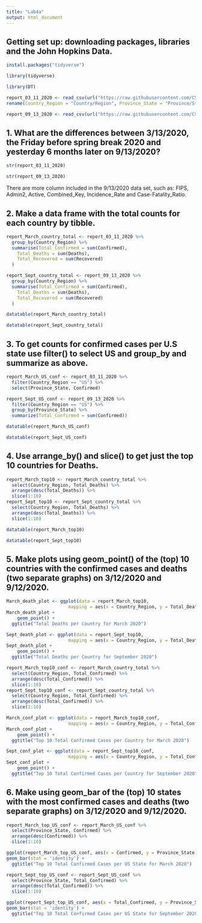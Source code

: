 ```yaml
---
title: "Lab4a"
output: html_document
---
```


## Getting set up: downloading packages, libraries and the John Hopkins Data. 

```r
install.packages("tidyverse")
```

```r
library(tidyverse)
```

```r
library(DT)
```


```r
report_03_11_2020 <- read_csv(url("https://raw.githubusercontent.com/CSSEGISandData/COVID-19/master/csse_covid_19_data/csse_covid_19_daily_reports/03-11-2020.csv")) %>%
rename(Country_Region = "Country/Region", Province_State = "Province/State")
```


```r
report_09_13_2020 <- read_csv(url("https://raw.githubusercontent.com/CSSEGISandData/COVID-19/master/csse_covid_19_data/csse_covid_19_daily_reports/09-13-2020.csv"))
```

## 1. What are the differences between 3/13/2020, the Friday before spring break 2020 and yesterday 6 months later on 9/13/2020? 

```r
str(report_03_11_2020)
```

```r
str(report_09_13_2020)
```

There are more column included in the 9/13/2020 data set, such as:  FIPS, Admin2, Active, Combined_Key, Incidence_Rate and Case-Fatality_Ratio.


## 2. Make a data frame with the total counts for each country by tibble.

```r
report_March_country_total <- report_03_11_2020 %>%
  group_by(Country_Region) %>%
  summarise(Total_Confirmed = sum(Confirmed),
    Total_Deaths = sum(Deaths),
    Total_Recovered = sum(Recovered)
  )
```


```r
report_Sept_country_total <- report_09_13_2020 %>%
  group_by(Country_Region) %>%
  summarise(Total_Confirmed = sum(Confirmed),
    Total_Deaths = sum(Deaths),
    Total_Recovered = sum(Recovered)
  )
```

```r
datatable(report_March_country_total)
```
```r
datatable(report_Sept_country_total)
```

## 3. To get counts for confirmed cases per U.S state use filter() to select US and group_by and summarize as above.

```r
report_March_US_conf <- report_03_11_2020 %>%
  filter(Country_Region == "US") %>%
  select(Province_State, Confirmed)

report_Sept_US_conf <- report_09_13_2020 %>%
  filter(Country_Region == "US") %>%
  group_by(Province_State) %>%
  summarize(Total_Confirmed = sum(Confirmed))
```


```r
datatable(report_March_US_conf)
```

```r
datatable(report_Sept_US_conf)
```


## 4. Use arrange_by() and slice() to get just the top 10 countries for Deaths.

```r
report_March_top10 <- report_March_country_total %>%
  select(Country_Region, Total_Deaths) %>%
  arrange(desc(Total_Deaths)) %>%
  slice(1:10)
report_Sept_top10 <- report_Sept_country_total %>%
  select(Country_Region, Total_Deaths) %>%
  arrange(desc(Total_Deaths)) %>%
  slice(1:10)
```


```r
datatable(report_March_top10)
```

```r
datatable(report_Sept_top10)
```

## 5. Make plots using geom_point() of the (top) 10 countries with the confirmed cases and deaths (two separate graphs) on 3/12/2020 and 9/12/2020.


```r
March_death_plot <- ggplot(data = report_March_top10, 
                       mapping = aes(x = Country_Region, y = Total_Deaths))
March_death_plot + 
    geom_point() +
  ggtitle("Total Deaths per Country for March 2020")
```



```r
Sept_death_plot <- ggplot(data = report_Sept_top10, 
                       mapping = aes(x = Country_Region, y = Total_Deaths))
Sept_death_plot + 
    geom_point() +
  ggtitle("Total Deaths per Country for September 2020")
```




```r
report_March_top10_conf <- report_March_country_total %>%
  select(Country_Region, Total_Confirmed) %>%
  arrange(desc(Total_Confirmed)) %>%
  slice(1:10)
report_Sept_top10_conf <- report_Sept_country_total %>%
  select(Country_Region, Total_Confirmed) %>%
  arrange(desc(Total_Confirmed)) %>%
  slice(1:10)

March_conf_plot <- ggplot(data = report_March_top10_conf, 
                       mapping = aes(x = Country_Region, y = Total_Confirmed))
March_conf_plot + 
    geom_point() +
  ggtitle("Top 10 Total Confirmed Cases per Country for March 2020")
```


```r
Sept_conf_plot <- ggplot(data = report_Sept_top10_conf, 
                       mapping = aes(x = Country_Region, y = Total_Confirmed))
Sept_conf_plot + 
    geom_point() +
  ggtitle("Top 10 Total Confirmed Cases per Country for September 2020")
```

## 6. Make using geom_bar of the (top) 10 states with the most confirmed cases and deaths (two separate graphs) on 3/12/2020 and 9/12/2020.

```r
report_March_top_US_conf <- report_March_US_conf %>%
  select(Province_State, Confirmed) %>%
  arrange(desc(Confirmed)) %>%
  slice(1:10)

ggplot(report_March_top_US_conf, aes(x = Confirmed, y = Province_State)) +
geom_bar(stat = 'identity') +
  ggtitle("Top 10 Total Confirmed Cases per US State for March 2020")
```

```r
report_Sept_top_US_conf <- report_Sept_US_conf %>%
  select(Province_State, Total_Confirmed) %>%
  arrange(desc(Total_Confirmed)) %>%
  slice(1:10)

ggplot(report_Sept_top_US_conf, aes(x = Total_Confirmed, y = Province_State)) +
geom_bar(stat = 'identity') +
  ggtitle("Top 10 Total Confirmed Cases per US State for September 2020")
```











